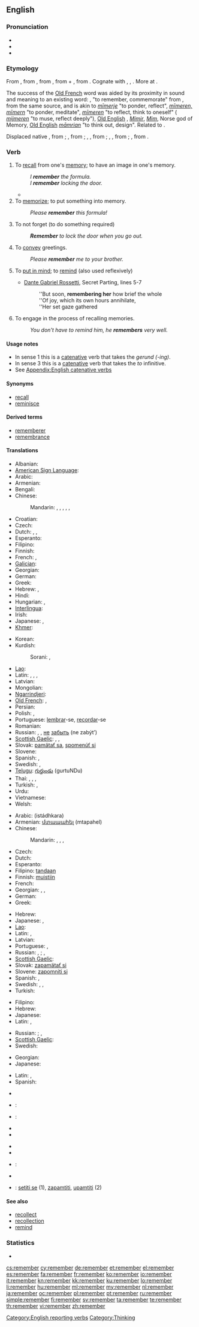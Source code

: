 ==English==

===Pronunciation===
* {{audio|en-us-remember.ogg|Audio (US)}}
* {{audio|En-uk-to remember.ogg|Audio (UK)}}
* {{rhymes|ɛmbər}}

===Etymology===
From {{etyl|enm}} {{term|remembren|lang=enm}}, from {{etyl|fro}} {{term|remembrer||to remember|lang=fro}}, from {{etyl|LL.}} {{term|rememorari||to remember again|lang=la}}, from {{term|re-|lang=la}} + {{term|memor||mindful|lang=la}}, from {{proto|Indo-European|mer-||smer-|to think about, be mindful, remember|lang=}}. Cognate with {{etyl|ang|-}} {{term|mimorian|lang=ang}}, {{term|mymerian||to remember, commemorate|lang=ang}}, {{etyl|ang|-}} {{term|mamorian|māmorian|to deliberate, plan out, design|lang=ang}}. More at {{l|en|mammer}}.

{{rel-top|etymology note}}
The success of the [[Old French]] word was aided by its proximity in sound and meaning to an existing {{etyl|gem}} word: {{etyl|ang|-}} {{term|mimorian|lang=ang}}, {{term|mymerian|lang=ang}} "to remember, commemorate" from {{proto|Germanic|mimrōnan||mīmrōnan|to remember, be mindful|lang=en}}, from the same {{proto|Indo-European}} source, and is akin to {{etyl|frs|-}} ''[[mimerje|mīmerje]]'' "to ponder, reflect", {{etyl|gml|-}} ''[[mimeren|mīmeren, mīmern]]'' "to ponder, meditate", {{etyl|dum|-}} ''[[mimeren#Middle Dutch|mīmeren]]'' "to reflect, think to oneself" ({{etyl|nl|-}} ''[[mijmeren]]'' "to muse, reflect deeply"), [[Old English]] {{term|mimor||mindful|lang=ang}}, {{etyl|non|-}} ''[[Mímir]]'', ''[[Mim]]'', Norse god of Memory, [[Old English]] ''[[mamrian#Old English|māmrian]]'' "to think out, design". Related to {{l|en|mourn}}.

Displaced native {{etyl|enm|-}} {{term|ȝemuneȝen|ȝemuneȝen|to remember|lang=enm|sc=Latinx}}, from {{etyl|ang|-}} {{term|gemynegian|ġemynegian|to remember, remind|lang=ang}}; {{etyl|enm|-}} {{term|minnen|minnen|to remember, have in mind|lang=enm}}, from {{etyl|non|-}} {{term|minna|minna|to remind|lang=non}}; {{etyl|enm|-}} {{term|munden|lang=enm}}, {{term|ȝemunden|ȝemunden|to bear in mind, remember|lang=enm|sc=Latinx}}, from {{etyl|ang|-}} {{term|gemynd|ġemynd|memory, remembrance|lang=ang}}; {{etyl|enm|-}} {{term|ithenchen|lang=enm}}, {{term|ȝethenchen|ȝethenchen|to think on, remember|lang=enm|sc=Latinx}}, from {{etyl|ang|-}} {{term|geþencan|ġeþencan|lang=ang}}; {{etyl|enm|-}} {{term|manien|manien|to remind, mention, remember|lang=enm}}, from {{etyl|ang|-}} {{term|manian|manian|to admonish, remind, mention|lang=ang}}.
{{rel-bottom}}

===Verb===
{{en-verb}}

# To [[recall]] from one's [[memory]]; to have an image in one's memory.
#: ''I '''remember''' the formula.''
#: ''I '''remember''' locking the door.''
#* {{quote-book|1852|Mrs M.A. Thompson|chapter=The Tutor's Daughter|Graham's American Monthly Magazine of Literature, Art, and Fashion|page=266|url=http://books.google.com/books?id=hdcRAAAAYAAJ&pg=PA266
|passage=In the lightness of my heart I sang catches of songs as my horse gayly bore me along the well-'''remembered''' road.}}
# To [[memorize]]; to put something into memory.
#: ''Please '''remember''' this formula!''
# To not forget (to do something required)
#: '''''Remember''' to lock the door when you go out.''
# To [[convey]] greetings.
#: ''Please '''remember''' me to your brother.''
# {{obsolete}} To [[put in mind]]; to [[remind]] (also used reflexively)
#* [[:w:Dante Gabriel Rossetti|Dante Gabriel Rossetti]], Secret Parting, lines 5-7
#*: ''But soon, '''remembering her''' how brief the whole
#*: ''Of joy, which its own hours annihilate,
#*: ''Her set gaze gathered
# {{intransitive}} To engage in the process of recalling memories.
#: ''You don't have to remind him, he '''remembers''' very well.''

====Usage notes====
* In sense 1 this is a [[catenative]] verb that takes the ''gerund (-ing)''.
* In sense 3 this is a [[catenative]] verb that takes the ''to'' infinitive.
* See [[Appendix:English catenative verbs]]

====Synonyms====
* [[recall]]
* [[reminisce]]

====Derived terms====
* [[rememberer]]
* [[remembrance]]

====Translations====
{{trans-top|to recall from one's memory}}
* Albanian: {{t|sq|kujtoj|xs=Albanian}}
* [[American Sign Language]]: {{tø|ase|OpenA@Sfhead OpenA@BackThumb-ThumbAcross-OpenA@CenterChesthigh-ThumbAcross}}
* Arabic: {{t|ar|تذكر|tr=tadhakkara}}
* Armenian: {{t+|hy|հիշել|tr=hišel}}
* Bengali: {{t-|bn|মনে রাখা|tr=mône rakha|sc=Beng|xs=Bengali}}
* Chinese:
*: Mandarin: {{t-|cmn|記得|sc=Hani}}, {{t-|cmn|记得|tr=jìde|sc=Hani}}, {{t-|cmn|記憶|sc=Hani}}, {{t-|cmn|记忆|tr=jìyì|sc=Hani}}, {{t-|cmn|回憶|sc=Hani}}, {{t-|cmn|回忆|tr=huíyì|sc=Hani}}
* Croatian: {{t|hr|sjećati se}}
* Czech: {{t-|cs|pamatovat}}
* Dutch: {{t-|nl|zich herinneren}}, {{t+|nl|herinneren}}, {{t-|nl|gedenken}}
* Esperanto: {{t-|eo|memori|xs=Esperanto}}
* Filipino: {{t|fil|tandaan}}
* Finnish: {{t+|fi|muistaa}}
* French: {{t+|fr|se rappeler}}, {{t+|fr|se souvenir}}
* [[Galician]]: {{t+|gl|lembrar|xs=Galician}}
* Georgian: {{t|ka|ხსოვნა|tr=xsovna|sc=Geor|xs=Georgian}}
* German: {{t+|de|erinnern|alt=sich erinnern}}
* Greek: {{t+|el|θυμάμαι|tr=thymámai}}
* Hebrew: {{t-|he|זכר|tr=zakhár}}, {{t-|he|נזכר|tr=nizkár}}
* Hindi: {{t+|hi|याद करना|tr=yād karnā|xs=Hindi}}
* Hungarian: {{t+|hu|emlékszik}}, {{t+|hu|emlékezik}} {{qualifier|rare}}
* [[Interlingua]]: {{t|ia|memorar}}
* Irish: {{t-|ga|is cuimhin le|xs=Irish}}
* Japanese: {{t-|ja|思い出す|tr=おもいだす, omoidasu}}, {{t-|ja|覚える|tr=oboeru}}
* [[Khmer]]: {{t-|km|ចាំ|tr=jum|sc=Khmr|xs=Khmer}}
{{trans-mid}}
* Korean: {{t+|ko|기억하다|tr=gieok-hada|sc=Hang}}
* Kurdish:
*: Sorani: {{t|ku|له‌بیربوون|tr=lebír bún|sc=ku-Arab}}, {{t|ku|هێنانه‌ یاد|tr=hénane yad|sc=ku-Arab}}
* [[Lao]]: {{t-|lo|ຈື່ຈຳ|tr=cyy-cam|sc=Laoo|xs=Lao}}
* Latin: {{t|la|meminisse}}, {{t|la|reminiscor}}, {{t|la|recordor}}, {{t|la|memoror}}
* Latvian: {{t|lv|atminēties}}
* Mongolian: {{t|mn|санах|tr=sanah|sc=Cyrl|xs=Mongolian}}
* [[Ngarrindjeri]]: {{tø|nay|porun}}
* [[Old French]]: {{tø|fro|sovenir}}, {{tø|fro|remembrer}}
* Persian: {{t|fa|یاد اومدن|tr=yād umadan|xs=Persian}}
* Polish: {{t+|pl|pamiętać}} {{impf}}, {{t|pl|zapamiętać}} {{pf.}}
* Portuguese: [[lembrar]]-se, [[recordar]]-se
* Romanian: {{t+|ro|aminti}}
* Russian: {{t+|ru|вспоминать|tr=vspominát’}} {{impf}}, {{t+|ru|помнить|tr=pómnit’}} {{impf}}, [[не]] [[забыть]] (ne zabýt’)
* [[Scottish Gaelic]]: {{t-|gd|cuimhnich|xs=Scottish Gaelic}}, {{t-|gd|meòraich|xs=Scottish Gaelic}}, {{t|gd|bi cuimhne aig}}
* Slovak: [[pamätať sa]], [[spomenúť si]]
* Slovene: {{t+|sl|spomniti se}}
* Spanish: {{t+|es|acordar|alt=acordarse}}, {{t+|es|recordar}}
* Swedish: {{t+|sv|komma ihåg}}, {{t+|sv|minnas}}
* [[Telugu]]: [[గుర్తుండు]] (gurtuNDu)
* Thai: {{t|th|จำได้|tr=jam-dâi}}, {{t-|th|จำ|tr=jam}}, {{t-|th|จดจำ|tr=jòt-jam}}, {{t|th|จำไว้|tr=jam-wái}}
* Turkish: {{t+|tr|hatırlamak}}, {{t|tr|anımsamak}}
* Urdu: {{t|ur|یاد کرنا|tr=yād karnā|xs=Urdu}}
* Vietnamese: {{t+|vi|nhớ|xs=Vietnamese}}
* Welsh: {{t+|cy|cofio|xs=Welsh}}
{{trans-bottom}}

{{trans-top|to memorize}}
* Arabic: {{Arab|[[استذكر]]}} (istádhkara)
* Armenian: [[մտապահել]] (mtapahel)
* Chinese:
*: Mandarin: {{t|cmn|記住|sc=Hani}}, {{t|cmn|记住|tr=jìzhu|sc=Hani}}, {{qualifier|mechanically memorize}} {{t|cmn|死記硬背|sc=Hani}}, {{t|cmn|死记硬背|tr=sǐjìyìngbèi|sc=Hani}}
* Czech: {{t|cs|zapamatovat}}
* Dutch: {{t+|nl|onthouden}}
* Esperanto: {{t-|eo|memori|xs=Esperanto}}
* Filipino: [[tandaan]]
* Finnish: {{t|fi|painaa}} [[muisti|muistiin]]
* French: {{t+|fr|retenir}}
* Georgian: {{t|ka|დაზეპირება|tr=dazepireba|sc=Geor|xs=Georgian}}, {{t|ka|ზეპირად დასწავლა|tr=zepirad dasts‘avla|sc=Geor|xs=Georgian}}, {{t|ka|დამახსოვრება|tr=damaxsovreba|sc=Geor|xs=Georgian}}
* German: {{t+|de|merken|alt=sich merken}}
* Greek: {{t+|el|θυμάμαι|tr=thymámai}}
{{trans-mid}}
* Hebrew: {{t-|he|זכר|tr=zakhár}}
* Japanese: {{t-|ja|覚える|tr=おぼえる, oboeru}}, {{t-|ja|記憶する|tr=kioku suru}}
* [[Lao]]: {{t-|lo|ຈື່ຈຳ|tr=cyy-cam|sc=Laoo|xs=Lao}}
* Latin: {{t|la|edisco}}, {{t|la|memoror}}
* Latvian: {{t|lv|iegaumēt}}
* Portuguese: {{t+|pt|decorar}}, {{t+|pt|memorizar}}
* Russian: {{t+|ru|запоминать|tr=zapóminát’}} {{impf}}, {{t+|ru|запомнить|tr=zapómnit’}} {{pf.}}; {{t-|ru|не забывать|tr=ne zabyvát’}} {{impf}}, {{t-|ru|не забыть|tr=ne zabýt’}} {{pf.}}
* [[Scottish Gaelic]]: {{t-|gd|meòraich|xs=Scottish Gaelic}}
* Slovak: [[zapamätať si]]
* Slovene: [[zapomniti si]]
* Spanish: {{t-|es|retener}}, {{t-|es|memorizar}}
* Swedish: {{t+|sv|komma ihåg}}, {{t+|sv|minnas}}, {{t+|sv|memorera}}
* Turkish: {{t|tr|bellemek}} {{t|tr|öğrenmek}}
{{trans-bottom}}

{{trans-top|to not forget to do something required}}
* Filipino: {{t+|fil|alalahanin}}
* Hebrew: {{t-|he|זכר|tr=zakhár}}
* Japanese: {{t|ja|確認する|tr=kakunin suru}}
* Latin: {{t|la|recordor}}, {{t|la|memoror}}
{{trans-mid}}
* Russian: {{t+|ru|помнить|tr=pómnit’}} {{impf}}; {{t-|ru|не забывать|tr=ne zabyvát’}} {{impf}}, {{t-|ru|не забыть|tr=ne zabýt’}} {{pf.}}
* [[Scottish Gaelic]]: {{t-|gd|cuimhnich|xs=Scottish Gaelic}}
* Swedish: {{t+|sv|komma ihåg}}
{{trans-bottom}}

{{trans-top|to convey greetings}}
* Georgian: {{t|ka|მოკითხვის გადაცემა|tr=mokit‘xvis gadatsema|sc=Geor|xs=Georgian}}
* Japanese: {{t|ja|よろしく伝える|tr=yoroshiku tsutaeru}}
{{trans-mid}}
* Latin: {{t|la|memoror}}, {{t|la|recordor}}
* Spanish: {{t-|es|darse recuerdos}}
{{trans-bottom}}

{{checktrans-top}}
* {{trreq|sq}}
* {{ttbc|id}}: {{t+|id|ingat|xs=Indonesian}}
* {{ttbc|it}}: {{t+|it|ricordarsi}}
* {{trreq|lv}}
* {{trreq|lt}}
{{trans-mid}}
* {{trreq|mn}}
* {{trreq|fa}}
* {{ttbc|pl}}: {{t+|pl|pamiętać}}
* {{trreq|ro}}
* {{ttbc|sh}}: [[setiti se]] (1), [[zapamtiti]], [[upamtiti]] (2)
{{trans-bottom}}

====See also====
* [[recollect]]
* [[recollection]]
* [[remind]]

===Statistics===
* {{rank|American|bad|forward|523|remember|fair|blood|copyright}}

[[Category:English reporting verbs]]
[[Category:Thinking]]

[[cs:remember]]
[[cy:remember]]
[[de:remember]]
[[et:remember]]
[[el:remember]]
[[es:remember]]
[[fa:remember]]
[[fr:remember]]
[[ko:remember]]
[[io:remember]]
[[it:remember]]
[[kn:remember]]
[[kk:remember]]
[[ku:remember]]
[[lo:remember]]
[[li:remember]]
[[hu:remember]]
[[ml:remember]]
[[my:remember]]
[[nl:remember]]
[[ja:remember]]
[[oc:remember]]
[[pl:remember]]
[[pt:remember]]
[[ru:remember]]
[[simple:remember]]
[[fi:remember]]
[[sv:remember]]
[[ta:remember]]
[[te:remember]]
[[th:remember]]
[[vi:remember]]
[[zh:remember]]